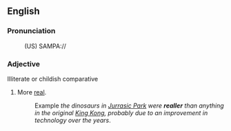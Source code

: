 ==English==

===Pronunciation===
:(US) SAMPA:// 
===Adjective===
Illiterate or childish comparative
# More [[real]].
#:Example ''the dinosaurs in <u>Jurrasic Park</u> were '''realler''' than anything in the original <u>King Kong</u>, probably due to an improvement in technology over the years''.